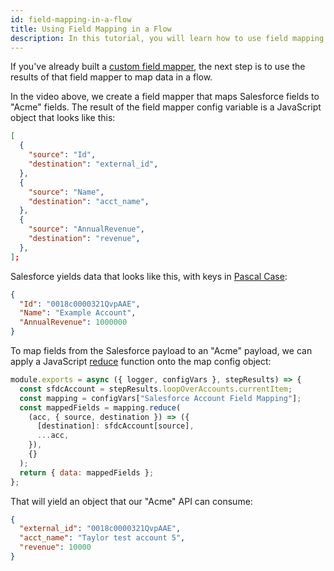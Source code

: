 ```yaml
---
id: field-mapping-in-a-flow
title: Using Field Mapping in a Flow
description: In this tutorial, you will learn how to use field mapping data in a flow.
---
```



If you've already built a [custom field mapper](/composer/builder/custom-components/quickstarts/field-mapping-json-forms-datasource.mdx), the next step is to use the results of that field mapper to map data in a flow.

<Vimeo video="928574747" />

In the video above, we create a field mapper that maps Salesforce fields to "Acme" fields.
The result of the field mapper config variable is a JavaScript object that looks like this:

```json
[
  {
    "source": "Id",
    "destination": "external_id",
  },
  {
    "source": "Name",
    "destination": "acct_name",
  },
  {
    "source": "AnnualRevenue",
    "destination": "revenue",
  },
];
```

Salesforce yields data that looks like this, with keys in [Pascal Case](https://en.wikipedia.org/wiki/Camel_case):

```json
{
  "Id": "0018c0000321QvpAAE",
  "Name": "Example Account",
  "AnnualRevenue": 1000000
}
```

To map fields from the Salesforce payload to an "Acme" payload, we can apply a JavaScript [reduce](https://developer.mozilla.org/en-US/docs/Web/JavaScript/Reference/Global_Objects/Array/reduce) function onto the map config object:

```javascript
module.exports = async ({ logger, configVars }, stepResults) => {
  const sfdcAccount = stepResults.loopOverAccounts.currentItem;
  const mapping = configVars["Salesforce Account Field Mapping"];
  const mappedFields = mapping.reduce(
    (acc, { source, destination }) => ({
      [destination]: sfdcAccount[source],
      ...acc,
    }),
    {}
  );
  return { data: mappedFields };
};
```

That will yield an object that our "Acme" API can consume:

```json
{
  "external_id": "0018c0000321QvpAAE",
  "acct_name": "Taylor test account 5",
  "revenue": 10000
}
```
